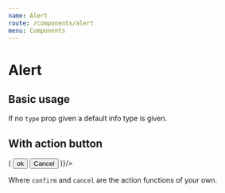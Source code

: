 ```yaml
---
name: Alert
route: /components/alert
menu: Components
---
```


# Alert

## Basic usage

<Playground className="horizontal-separator">
  <Alert title="Check your email" type="info" />
  <Alert title="An error occurs" type="error" />
  <Alert title="Warning" type="warning" />
  <Alert title="Done it" type="success" />
</Playground>

If no `type` prop given a default info type is given.

## With action button

<Playground className="horizontal-separator">
  <Alert title="Success" type="success" actionButtons={() => (
    <Fragment>
      <Button onClick={confirm} primary>ok</Button>
      <Button onClick={cancel} primary error>Cancel</Button>
    </Fragment>
  )}/>
</Playground>

Where `confirm` and `cancel` are the action functions of your own.

